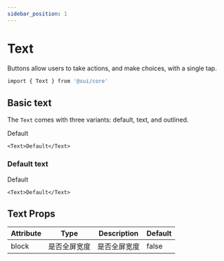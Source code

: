 ```yaml
---
sidebar_position: 1
---
```



# Text

Buttons allow users to take actions, and make choices, with a single tap.

```bash
import { Text } from '@sui/core'
```

## Basic text

The `Text` comes with three variants: default, text, and outlined.

<App>
  <Example>
    <Text>Default</Text>
  </Example>
</App>

```tsx
<Text>Default</Text>
```

### Default text

<Text>Default</Text>

```tsx
<Text>Default</Text>
```

## Text Props

| Attribute | Type         | Description  | Default |
| --------- | ------------ | ------------ | ------- |
| block     | 是否全屏宽度 | 是否全屏宽度 | false   |
